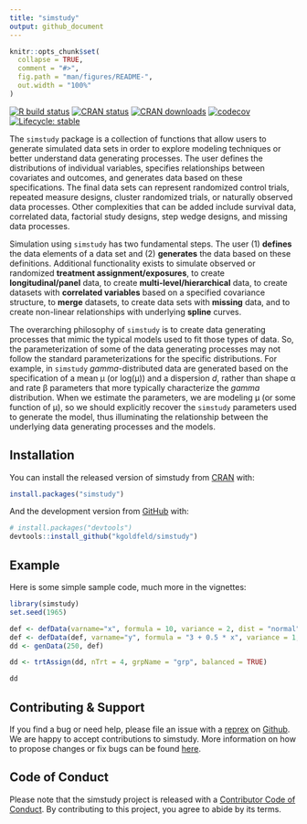 ```yaml
---
title: "simstudy"
output: github_document
---
```


```r
knitr::opts_chunk$set(
  collapse = TRUE,
  comment = "#>",
  fig.path = "man/figures/README-",
  out.width = "100%"
)
```

<!-- README.md is generated from README.Rmd. Please edit that file -->
<!-- badges: start -->
[![R build status](https://github.com/kgoldfeld/simstudy/workflows/R-CMD-check/badge.svg?branch=main)](https://github.com/kgoldfeld/simstudy/actions){target="_blank"}
[![CRAN status](https://www.r-pkg.org/badges/version/simstudy)](https://CRAN.R-project.org/package=simstudy){target="_blank"}
[![CRAN downloads](https://cranlogs.r-pkg.org/badges/grand-total/simstudy)](https://CRAN.R-project.org/package=simstudy){target="_blank"}
[![codecov](https://codecov.io/gh/kgoldfeld/simstudy/branch/main/graph/badge.svg)](https://codecov.io/gh/kgoldfeld/simstudy){target="_blank"}
[![Lifecycle: stable](https://img.shields.io/badge/lifecycle-stable-brightgreen.svg)](https://www.tidyverse.org/lifecycle/#stable){target="_blank"}
<!-- badges: end -->

The `simstudy` package is a collection of functions that allow users to generate simulated data sets in order to explore modeling techniques or better understand data generating processes. The user defines the distributions of individual variables, specifies relationships between covariates and outcomes, and generates data based on these specifications. The final data sets can represent randomized control trials, repeated measure designs, cluster randomized trials, or naturally observed data processes. Other complexities that can be added include survival data, correlated data, factorial study designs, step wedge designs, and missing data processes.

Simulation using `simstudy` has two fundamental steps. The user (1) **defines** the data elements of a data set and (2) **generates** the data based on these definitions. Additional functionality exists to simulate observed or randomized **treatment assignment/exposures**, to create **longitudinal/panel** data, to create **multi-level/hierarchical** data, to create datasets with **correlated variables** based on a specified covariance structure, to **merge** datasets, to create data sets with **missing** data, and to create non-linear relationships with underlying **spline** curves.

The overarching philosophy of `simstudy` is to create data generating processes that mimic the typical models used to fit those types of data. So, the parameterization of some of the data generating processes may not follow the standard parameterizations for the specific distributions. For example, in `simstudy` *gamma*-distributed data are generated based on the specification of a mean &mu; (or log(&mu;)) and a dispersion $d$, rather than shape &alpha; and rate &beta; parameters that more typically characterize the *gamma* distribution. When we estimate the parameters, we are modeling &mu; (or some function of &mu;), so we should explicitly recover the `simstudy` parameters used to generate the model, thus illuminating the relationship between the underlying data generating processes and the models.


## Installation

You can install the released version of simstudy from [CRAN](https://CRAN.R-project.org){target="_blank"} with:

``` r
install.packages("simstudy")
```

And the development version from [GitHub](https://github.com/){target="_blank"} with:

``` r
# install.packages("devtools")
devtools::install_github("kgoldfeld/simstudy")
```
## Example

Here is some simple sample code, much more in the vignettes:

```r
library(simstudy)
set.seed(1965)

def <- defData(varname="x", formula = 10, variance = 2, dist = "normal")
def <- defData(def, varname="y", formula = "3 + 0.5 * x", variance = 1, dist = "normal")
dd <- genData(250, def)

dd <- trtAssign(dd, nTrt = 4, grpName = "grp", balanced = TRUE)

dd
```

## Contributing & Support

If you find a bug or need help, please file an issue with a [reprex](https://www.tidyverse.org/help/){target="_blank"} on [Github](https://github.com/kgoldfeld/simstudy/issues){target="_blank"}. We are happy to accept contributions to simstudy. More information on how to propose changes or fix bugs can be found [here](https://kgoldfeld.github.io/simstudy/CONTRIBUTING.html){target="_blank"}.

## Code of Conduct

Please note that the simstudy project is released with a [Contributor Code of Conduct](https://kgoldfeld.github.io/simstudy/CODE_OF_CONDUCT.html){target="_blank"}. By contributing to this project, you agree to abide by its terms.
